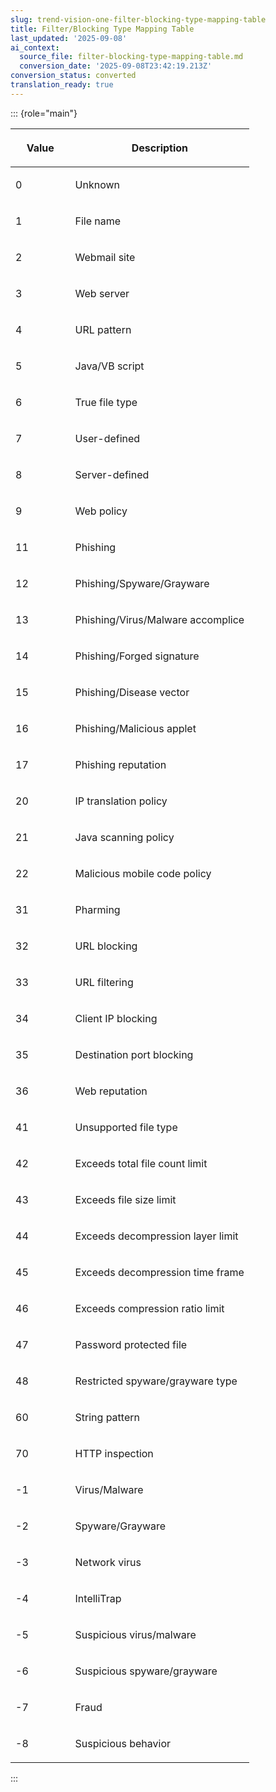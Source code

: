 ```yaml
---
slug: trend-vision-one-filter-blocking-type-mapping-table
title: Filter/Blocking Type Mapping Table
last_updated: '2025-09-08'
ai_context:
  source_file: filter-blocking-type-mapping-table.md
  conversion_date: '2025-09-08T23:42:19.213Z'
conversion_status: converted
translation_ready: true
---
```


::: {role="main"}

<table>
<colgroup>
<col style="width: 25%" />
<col style="width: 75%" />
</colgroup>
<thead>
<tr>
<th><p>Value</p></th>
<th><p>Description</p></th>
</tr>
</thead>
<tbody>
<tr>
<td><p>0</p></td>
<td><p>Unknown</p></td>
</tr>
<tr>
<td><p>1</p></td>
<td><p>File name</p></td>
</tr>
<tr>
<td><p>2</p></td>
<td><p>Webmail site</p></td>
</tr>
<tr>
<td><p>3</p></td>
<td><p>Web server</p></td>
</tr>
<tr>
<td><p>4</p></td>
<td><p>URL pattern</p></td>
</tr>
<tr>
<td><p>5</p></td>
<td><p>Java/VB script</p></td>
</tr>
<tr>
<td><p>6</p></td>
<td><p>True file type</p></td>
</tr>
<tr>
<td><p>7</p></td>
<td><p>User-defined</p></td>
</tr>
<tr>
<td><p>8</p></td>
<td><p>Server-defined</p></td>
</tr>
<tr>
<td><p>9</p></td>
<td><p>Web policy</p></td>
</tr>
<tr>
<td><p>11</p></td>
<td><p>Phishing</p></td>
</tr>
<tr>
<td><p>12</p></td>
<td><p>Phishing/Spyware/Grayware</p></td>
</tr>
<tr>
<td><p>13</p></td>
<td><p>Phishing/Virus/Malware accomplice</p></td>
</tr>
<tr>
<td><p>14</p></td>
<td><p>Phishing/Forged signature</p></td>
</tr>
<tr>
<td><p>15</p></td>
<td><p>Phishing/Disease vector</p></td>
</tr>
<tr>
<td><p>16</p></td>
<td><p>Phishing/Malicious applet</p></td>
</tr>
<tr>
<td><p>17</p></td>
<td><p>Phishing reputation</p></td>
</tr>
<tr>
<td><p>20</p></td>
<td><p>IP translation policy</p></td>
</tr>
<tr>
<td><p>21</p></td>
<td><p>Java scanning policy</p></td>
</tr>
<tr>
<td><p>22</p></td>
<td><p>Malicious mobile code policy</p></td>
</tr>
<tr>
<td><p>31</p></td>
<td><p>Pharming</p></td>
</tr>
<tr>
<td><p>32</p></td>
<td><p>URL blocking</p></td>
</tr>
<tr>
<td><p>33</p></td>
<td><p>URL filtering</p></td>
</tr>
<tr>
<td><p>34</p></td>
<td><p>Client IP blocking</p></td>
</tr>
<tr>
<td><p>35</p></td>
<td><p>Destination port blocking</p></td>
</tr>
<tr>
<td><p>36</p></td>
<td><p>Web reputation</p></td>
</tr>
<tr>
<td><p>41</p></td>
<td><p>Unsupported file type</p></td>
</tr>
<tr>
<td><p>42</p></td>
<td><p>Exceeds total file count limit</p></td>
</tr>
<tr>
<td><p>43</p></td>
<td><p>Exceeds file size limit</p></td>
</tr>
<tr>
<td><p>44</p></td>
<td><p>Exceeds decompression layer limit</p></td>
</tr>
<tr>
<td><p>45</p></td>
<td><p>Exceeds decompression time frame</p></td>
</tr>
<tr>
<td><p>46</p></td>
<td><p>Exceeds compression ratio limit</p></td>
</tr>
<tr>
<td><p>47</p></td>
<td><p>Password protected file</p></td>
</tr>
<tr>
<td><p>48</p></td>
<td><p>Restricted spyware/grayware type</p></td>
</tr>
<tr>
<td><p>60</p></td>
<td><p>String pattern</p></td>
</tr>
<tr>
<td><p>70</p></td>
<td><p>HTTP inspection</p></td>
</tr>
<tr>
<td><p>-1</p></td>
<td><p>Virus/Malware</p></td>
</tr>
<tr>
<td><p>-2</p></td>
<td><p>Spyware/Grayware</p></td>
</tr>
<tr>
<td><p>-3</p></td>
<td><p>Network virus</p></td>
</tr>
<tr>
<td><p>-4</p></td>
<td><p>IntelliTrap</p></td>
</tr>
<tr>
<td><p>-5</p></td>
<td><p>Suspicious virus/malware</p></td>
</tr>
<tr>
<td><p>-6</p></td>
<td><p>Suspicious spyware/grayware</p></td>
</tr>
<tr>
<td><p>-7</p></td>
<td><p>Fraud</p></td>
</tr>
<tr>
<td><p>-8</p></td>
<td><p>Suspicious behavior</p></td>
</tr>
</tbody>
</table>
:::
